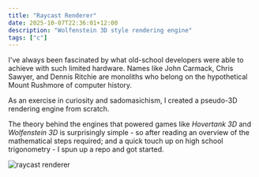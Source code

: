 ```yaml
---
title: "Raycast Renderer"
date: 2025-10-07T22:36:01+12:00
description: "Wolfenstein 3D style rendering engine"
tags: ["c"]
---
```


I've always been fascinated by what old-school developers were able to achieve with such limited hardware. Names like John Carmack, Chris Sawyer, and Dennis Ritchie are monoliths who belong on the hypothetical Mount Rushmore of computer history.

As an exercise in curiosity and sadomasichism, I created a pseudo-3D rendering engine from scratch.

The theory behind the engines that powered games like _Hovertank 3D_ and _Wolfenstein 3D_ is surprisingly simple - so after reading an overview of the mathematical steps required; and a quick touch up on high school trigonometry - I spun up a repo and got started.

<img
  alt="raycast renderer"
  className="h-100 mx-auto"
  src="/images/projects/raycaster.png"
/>
